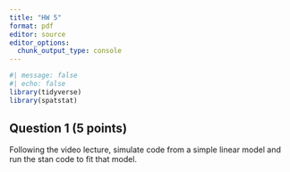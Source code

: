 ```yaml
---
title: "HW 5"
format: pdf
editor: source
editor_options: 
  chunk_output_type: console
---
```


```r
#| message: false
#| echo: false
library(tidyverse)
library(spatstat)
```

## Question 1 (5 points)

Following the video lecture, simulate code from a simple linear model and run the stan code to fit that model.